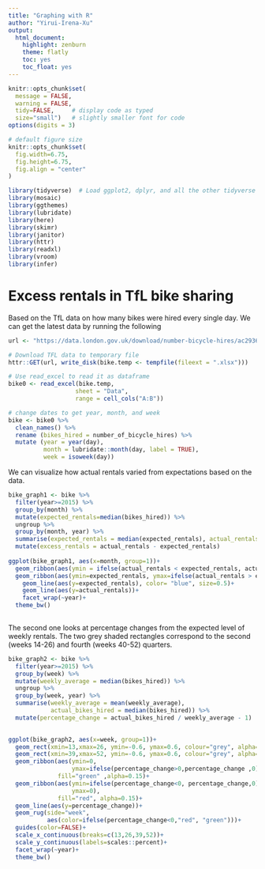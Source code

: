 ```yaml
---
title: "Graphing with R"
author: "Yirui-Irena-Xu"
output: 
  html_document:
    highlight: zenburn
    theme: flatly
    toc: yes
    toc_float: yes
---
```


```r
knitr::opts_chunk$set(
  message = FALSE, 
  warning = FALSE, 
  tidy=FALSE,     # display code as typed
  size="small")   # slightly smaller font for code
options(digits = 3)

# default figure size
knitr::opts_chunk$set(
  fig.width=6.75, 
  fig.height=6.75,
  fig.align = "center"
)
```


```r
library(tidyverse)  # Load ggplot2, dplyr, and all the other tidyverse packages
library(mosaic)
library(ggthemes)
library(lubridate)
library(here)
library(skimr)
library(janitor)
library(httr)
library(readxl)
library(vroom)
library(infer)
```

# Excess rentals in TfL bike sharing

Based on the TfL data on how many bikes were hired every single day. We can get the latest data by running the following

```r
url <- "https://data.london.gov.uk/download/number-bicycle-hires/ac29363e-e0cb-47cc-a97a-e216d900a6b0/tfl-daily-cycle-hires.xlsx"

# Download TFL data to temporary file
httr::GET(url, write_disk(bike.temp <- tempfile(fileext = ".xlsx")))

# Use read_excel to read it as dataframe
bike0 <- read_excel(bike.temp,
                   sheet = "Data",
                   range = cell_cols("A:B"))

# change dates to get year, month, and week
bike <- bike0 %>% 
  clean_names() %>% 
  rename (bikes_hired = number_of_bicycle_hires) %>% 
  mutate (year = year(day),
          month = lubridate::month(day, label = TRUE),
          week = isoweek(day))
```



We can visualize how actual rentals varied from expectations based on the data. 

```r
bike_graph1 <- bike %>% 
  filter(year>=2015) %>% 
  group_by(month) %>% 
  mutate(expected_rentals=median(bikes_hired)) %>% 
  ungroup %>% 
  group_by(month, year) %>% 
  summarise(expected_rentals = median(expected_rentals), actual_rentals = median(bikes_hired)) %>% 
  mutate(excess_rentals = actual_rentals - expected_rentals)
  
ggplot(bike_graph1, aes(x=month, group=1))+
  geom_ribbon(aes(ymin = ifelse(actual_rentals < expected_rentals, actual_rentals, expected_rentals), ymax = expected_rentals),fill= "green", alpha=0.1)+
  geom_ribbon(aes(ymin=expected_rentals, ymax=ifelse(actual_rentals > expected_rentals, actual_rentals, expected_rentals)),fill="red", alpha=0.1)+
    geom_line(aes(y=expected_rentals), color= "blue", size=0.5)+
    geom_line(aes(y=actual_rentals))+
    facet_wrap(~year)+
  theme_bw()
  
```

The second one looks at percentage changes from the expected level of weekly rentals. The two grey shaded rectangles correspond to the second (weeks 14-26) and fourth (weeks 40-52) quarters.

```r
bike_graph2 <- bike %>% 
  filter(year>=2015) %>% 
  group_by(week) %>% 
  mutate(weekly_average = median(bikes_hired)) %>% 
  ungroup %>% 
  group_by(week, year) %>% 
  summarise(weekly_average = mean(weekly_average), 
            actual_bikes_hired = median(bikes_hired)) %>% 
  mutate(percentage_change = actual_bikes_hired / weekly_average - 1)

 
ggplot(bike_graph2, aes(x=week, group=1))+
  geom_rect(xmin=13,xmax=26, ymin=-0.6, ymax=0.6, colour="grey", alpha=0.003)+
  geom_rect(xmin=39,xmax=52, ymin=-0.6, ymax=0.6, colour="grey", alpha=0.003)+
  geom_ribbon(aes(ymin=0,
                  ymax=ifelse(percentage_change>0,percentage_change ,0)), 
              fill="green" ,alpha=0.15)+
  geom_ribbon(aes(ymin=ifelse(percentage_change<0, percentage_change,0), 
                  ymax=0), 
              fill="red", alpha=0.15)+
  geom_line(aes(y=percentage_change))+
  geom_rug(side="week", 
           aes(color=ifelse(percentage_change<0,"red", "green")))+
  guides(color=FALSE)+
  scale_x_continuous(breaks=c(13,26,39,52))+
  scale_y_continuous(labels=scales::percent)+
  facet_wrap(~year)+
  theme_bw()

```